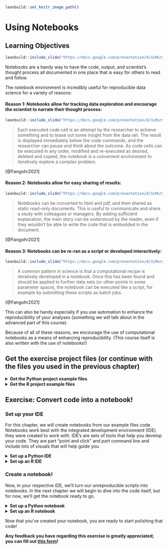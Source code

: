
```r
leanbuild::set_knitr_image_path()
```

# Using Notebooks

## Learning Objectives

```r
leanbuild::include_slide("https://docs.google.com/presentation/d/1LMurysUhCjZb7DVF6KS9QmJ5NBjwWVjRn40MS9f2noE/edit#slide=id.gf8f405fdab_0_4")
```

Notebooks are a handy way to have the code, output, and scientist's thought process all documented in one place that is easy for others to read and follow.

The notebook environment is incredibly useful for reproducible data science for a variety of reasons:

#### Reason 1: Notebooks allow for tracking data exploration and encourage the scientist to narrate their thought process:

```r
leanbuild::include_slide("https://docs.google.com/presentation/d/1LMurysUhCjZb7DVF6KS9QmJ5NBjwWVjRn40MS9f2noE/edit#slide=id.gf8f405fdab_0_186")
```

> Each executed code cell is an attempt by the researcher to achieve something and to tease out some insight from the data set. The result is displayed immediately below the code commands, and the researcher can pause and think about the outcome. As code cells can be executed in any order, modified and re-executed as desired, deleted and copied, the notebook is a convenient environment to iteratively explore a complex problem.

[@Fangohr2021]


#### Reason 2: Notebooks allow for easy sharing of results:

```r
leanbuild::include_slide("https://docs.google.com/presentation/d/1LMurysUhCjZb7DVF6KS9QmJ5NBjwWVjRn40MS9f2noE/edit#slide=id.gf8f405fdab_0_102")
```

> Notebooks can be converted to html and pdf, and then shared as static read-only documents. This is useful to communicate and share a study with colleagues or managers. By adding sufficient explanation, the main story can be understood by the reader, even if they wouldn't be able to write the code that is embedded in the document.

[@Fangohr2021]

#### Reason 3: Notebooks can be re-ran as a script or developed interactively:

```r
leanbuild::include_slide("https://docs.google.com/presentation/d/1LMurysUhCjZb7DVF6KS9QmJ5NBjwWVjRn40MS9f2noE/edit#slide=id.gf9440130d0_0_0")
```

> A common pattern in science is that a computational recipe is iteratively developed in a notebook. Once this has been found and should be applied to further data sets (or other points in some parameter space), the notebook can be executed like a script, for example by submitting these scripts as batch jobs.

[@Fangohr2021]

This can also be handy especially if you use automation to enhance the reproducibility of your analyses (something we will talk about in the advanced part of this course).

Because of all of these reasons, we encourage the use of computational notebooks as a means of enhancing reproducibility. (This course itself is also written with the use of notebooks!)

## Get the exercise project files (or continue with the files you used in the previous chapter)

<details> <summary>**Get the Python project example files**</summary>
[Click this link to download](https://raw.githubusercontent.com/jhudsl/Reproducibility_in_Cancer_Informatics/main/chapter-zips/python-heatmap-chapt-5.zip).

```bash
mkdir -p chapter-zips
wget -O chapter-zips/python-heatmap-chapt-5.zip https://raw.githubusercontent.com/jhudsl/Reproducibility_in_Cancer_Informatics/main/chapter-zips/python-heatmap-chapt-5.zip
```

Now double click your chapter zip file to unzip. For Windows you may have to [follow these instructions](https://support.microsoft.com/en-us/windows/zip-and-unzip-files-f6dde0a7-0fec-8294-e1d3-703ed85e7ebc)).

```bash
unzip -o chapter-zips/python-heatmap-chapt-5.zip -d chapter-zips/
```
</details>

<details> <summary>**Get the R project example files**</summary>
[Click this link to download](https://raw.githubusercontent.com/jhudsl/Reproducibility_in_Cancer_Informatics/main/chapter-zips/r-heatmap-chapt-5.zip).

```bash
mkdir -p chapter-zips
wget -O chapter-zips/r-heatmap-chapt-5.zip https://raw.githubusercontent.com/jhudsl/Reproducibility_in_Cancer_Informatics/main/chapter-zips/r-heatmap-chapt-5.zip
```

Now double click your chapter zip file to unzip. For Windows you may have to [follow these instructions](https://support.microsoft.com/en-us/windows/zip-and-unzip-files-f6dde0a7-0fec-8294-e1d3-703ed85e7ebc)).

```bash
unzip -o chapter-zips/r-heatmap-chapt-5.zip -d chapter-zips/
```
</details>

## Exercise: Convert code into a notebook!

### Set up your IDE

For this chapter, we will create notebooks from our example files code. Notebooks work best with the integrated development environment (IDE) they were created to work with. IDE's are sets of tools that help you develop your code. They are part "point and click" and part command line and include lots of visuals that will help guide you.

<details> <summary>**Set up a Python IDE**</summary>

[Go here for the video tutorial version of this exercise](https://www.youtube.com/watch?v=YV8QzH9l9YQ).

**Install JupyterLab**

1. We advise using the `conda` method to install JupyterLab, because we will return to talk more about `conda` later on, so if you don't have `conda`, you will need to install that first. We advise going with `Anaconda` instead of `miniconda`. To install [Anaconda you can download from here](https://www.anaconda.com/products/individual). Download the installer, and follow the installation prompts.

2. Start up Anaconda navigator. On the home page choose `JupyterLab` and click `Install`. This may take a few minutes.

3. Now you should be able to click `Launch` underneath `JupyterLab`. This will open up a page in your Browser with `JupyterLab`.

**Getting familiar with JupyterLab's interface**  

> The JupyterLab interface consists of a main work area containing tabs of documents and activities, a collapsible left sidebar, and a menu bar. The left sidebar contains a file browser, the list of running kernels and terminals, the command palette, the notebook cell tools inspector, and the tabs list.

<img src ="https://docs.google.com/presentation/d/1LMurysUhCjZb7DVF6KS9QmJ5NBjwWVjRn40MS9f2noE/export/png?id=1LMurysUhCjZb7DVF6KS9QmJ5NBjwWVjRn40MS9f2noE&pageid=gf62875ddf7_0_469" alt="The JupyterLab interface consists of a main work area containing tabs of documents and activities, a collapsible left sidebar, and a menu bar. The left sidebar contains a file browser, the list of running kernels and terminals, the command palette, the notebook cell tools inspector, and the tabs list." style="display: block; margin: auto;" />

> The menu bar at the top of JupyterLab has top-level menus that expose actions available in JupyterLab with their keyboard shortcuts. The default menus are:

> **File:** actions related to files and directories  
> **Edit:** actions related to editing documents and other activities  
> **View:** actions that alter the appearance of JupyterLab  
> **Run:** actions for running code in different activities such as notebooks and code consoles  
> **Kernel:** actions for managing kernels, which are separate processes for running code  
> **Tabs:** a list of the open documents and activities in the dock panel  
> **Settings:** common settings and an advanced settings editor  
> **Help:** a list of JupyterLab and kernel help links  

</details>

<details> <summary>**Set up an R IDE**</summary>
[Go here for the video tutorial version of this exercise](https://www.youtube.com/watch?v=xBA9HBsbtNg).

**Install RStudio**

1. [Install RStudio](https://www.rstudio.com/products/rstudio/download/) (and [install R first](https://repo.miserver.it.umich.edu/cran/) if you have not already).
2. After you've downloaded the RStudio installation file, double click on it and follow along with the installation prompts.  
3. Open up the RStudio application by double clicking on it.

**Getting familiar with RStudio's interface**

<img src ="https://docs.google.com/presentation/d/1LMurysUhCjZb7DVF6KS9QmJ5NBjwWVjRn40MS9f2noE/export/png?id=1LMurysUhCjZb7DVF6KS9QmJ5NBjwWVjRn40MS9f2noE&pageid=gf8f405fdab_0_225" alt="The RStudio environment has four main panes, each of which may have a number of tabs that display different information or functionality. (their specific location can be changed under Tools, Global Options, Pane Layout). 1. The Editor pane is where you can write R scripts and other documents. Each tab here is its own document. This is your _text editor_, which will allow you to save your R code for future use. Note that change code here will not run automatically until you run it. 2. The Console pane is where you can _interactively_ run R code. There is also a Terminal tab here which can be used for running programs outside R on your computer 3. The Environment pane primarily displays the variables, sometimes known as _objects_ that are defined during a given R session, and what data or values they might hold. 4. The Help viewer pane has several tabs all of which are pretty important: The Files tab shows the structure and contents of files and folders (also known as directories) on your computer. The Plots tab will reveal plots when you make them. The Packages tab shows which installed packages have been loaded into your R session. The Help tab will show the help page when you look up a function. The Viewer pane will reveal compiled R Markdown documents" style="display: block; margin: auto;" />

> The RStudio environment has four main **panes**, each of which may have a number of tabs that display different information or functionality. (their specific location can be changed under Tools -> Global Options -> Pane Layout).

> 1. The **Editor** pane is where you can write R scripts and other documents. Each tab here is its own document.
This is your _text editor_, which will allow you to save your R code for future use.
Note that change code here will not run automatically until you run it.

> 2. The **Console** pane is where you can _interactively_ run R code.
  + There is also a **Terminal** tab here which can be used for running programs outside R on your computer

> 3. The **Environment** pane primarily displays the variables, sometimes known as _objects_ that are defined during a given R session, and what data or values they might hold.

> 4. The **Help viewer** pane has several tabs all of which are pretty important:
    + The **Files** tab shows the structure and contents of files and folders (also known as directories) on your computer.
    + The **Plots** tab will reveal plots when you make them
    + The **Packages** tab shows which installed packages have been loaded into your R session
    + The **Help** tab will show the help page when you look up a function
    + The **Viewer** pane will reveal compiled R Markdown documents

From @Shapiro2021

More reading about RStudio's interface:

- [RStudio IDE Cheatsheet (pdf)](https://github.com/rstudio/cheatsheets/raw/master/rstudio-ide.pdf).
- [Navigating the RStudio Interface - R for Epidemiology](https://www.r4epi.com/navigating-the-rstudio-interface.html)

</details>

### Create a notebook!

Now, in your respective IDE, we'll turn our unreproducible scripts into notebooks. In the next chapter we will begin to dive into the code itself, but for now, we'll get the notebook ready to go.

<details> <summary>**Set up a Python notebook**</summary>

1. Start a new notebook by going to `New` > `Notebook`.
2. Then open up this chapter’s example code folder and open the `make-heatmap.py` file.

<img src ="https://docs.google.com/presentation/d/1LMurysUhCjZb7DVF6KS9QmJ5NBjwWVjRn40MS9f2noE/export/png?id=1LMurysUhCjZb7DVF6KS9QmJ5NBjwWVjRn40MS9f2noE&pageid=gfaa026a583_0_20" alt="In Jupyter, you can create a new notebook by going to New > Notebook. Then open up this chapter’s example code folder and open the make-heatmap.py file." style="display: block; margin: auto;" />

3. Create a new code chunk in your notebook.

<img src ="https://docs.google.com/presentation/d/1LMurysUhCjZb7DVF6KS9QmJ5NBjwWVjRn40MS9f2noE/export/png?id=1LMurysUhCjZb7DVF6KS9QmJ5NBjwWVjRn40MS9f2noE&pageid=gfaa026a583_0_30" alt="The Jupyter interface has a ‘add a new chunk’ button, a delete chunk button, and a dropdown menu that allows you to choose the chunk type you’d like to add." style="display: block; margin: auto;" />


4. Now copy and paste all of the code from `make-heatmap.py` into a new chunk. We will later break up this large chunk of code into smaller chunks that are thematic in the next chapter.
5. Save your `Untitled.ipynb` file as something that tells us what it will end up doing like `make-heatmap.ipynb`.

For [more about using Jupyter notebooks see this](https://realpython.com/jupyter-notebook-introduction/) by @Driscoll2021.

</details>

<details> <summary>**Set up an R notebook**</summary>

1. Start a new notebook by going to `File` > `New Files` > `R Notebook`.
2. Then open up this chapter’s example code folder and open the `make_heatmap.R` file.
<img src ="https://docs.google.com/presentation/d/1LMurysUhCjZb7DVF6KS9QmJ5NBjwWVjRn40MS9f2noE/export/png?id=1LMurysUhCjZb7DVF6KS9QmJ5NBjwWVjRn40MS9f2noE&pageid=gfaa026a583_0_13" alt="In RStudio, you can create a new notebook by going to File > New Files > R Notebook. Then open up this chapter’s example code folder and open the make_heatmap.R file." style="display: block; margin: auto;" />
3. Practice creating a new chunk in your R notebook by clicking the `Code` > `Insert Chunk` button on the toolbar or by pressing `Cmd+Option+I` (in Mac) or `Ctrl + Alt + I` (in Windows). (You can also manually type out the back ticks and `{}`)  
4. Delete all the default text in this notebook but keep the header which is surrounded by `---` and looks like:  
`````
title: "R Notebook"
output: html_notebook
`````
You can feel free to change the title from `R Notebook` to something that better suits the contents of this notebook.  
5. Now copy and paste all of the code from `make_heatmap.R` into a new chunk. We will later break up this large chunk of code into smaller chunks that are thematic in the next chapter.   
6. Save your `untitled.Rmd` into something that tells us what it will end up doing like `make-heatmap.Rmd`.  
7. Notice that upon saving your `.Rmd` file, a new file `.nb.html` file of the same name is created. Open that file and choose `view in Browser`. If RStudio asks you to choose a browser, then choose a default browser.  
8. This shows the nicely rendered version of your analysis and snapshots whatever output existed when the `.Rmd` file was saved.  

For [more about using R notebooks see this](https://bookdown.org/yihui/rmarkdown/) by @Xie2018.

</details>

Now that you've created your notebook, you are ready to start polishing that code!

**Any feedback you have regarding this exercise is greatly appreciated; you can fill out [this form](https://forms.gle/ygSSwoGaEATA2S65A)!**

